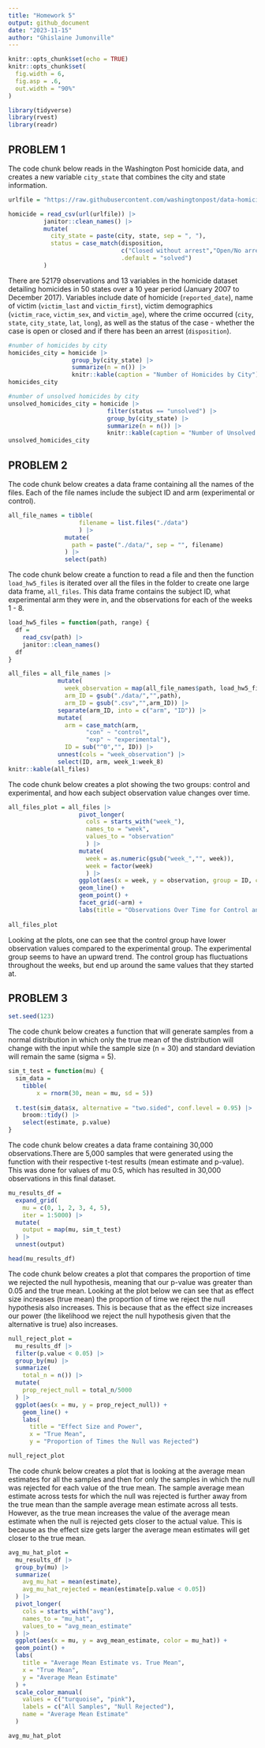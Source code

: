 ```yaml
---
title: "Homework 5"
output: github_document
date: "2023-11-15"
author: "Ghislaine Jumonville"
---
```


```r
knitr::opts_chunk$set(echo = TRUE)
knitr::opts_chunk$set(
  fig.width = 6,
  fig.asp = .6,
  out.width = "90%"
)
```

```r
library(tidyverse)
library(rvest)
library(readr)
```

## PROBLEM 1

The code chunk below reads in the Washington Post homicide data, and creates a new variable `city_state` that combines the city and state information.
```r
urlfile = "https://raw.githubusercontent.com/washingtonpost/data-homicides/master/homicide-data.csv"

homicide = read_csv(url(urlfile)) |>
          janitor::clean_names() |>
          mutate(
            city_state = paste(city, state, sep = ", "),
            status = case_match(disposition,
                                c("Closed without arrest","Open/No arrest") ~ "unsolved",
                                .default = "solved")
          )
```

There are 52179 observations and 13 variables in the homicide dataset detailing homicides in 50 states over a 10 year period (January 2007 to December 2017). Variables include date of homicide (`reported_date`), name of victim (`victim_last` and `victim_first`), victim demographics (`victim_race`, `victim_sex`, and `victim_age`), where the crime occurred (`city`, `state`, `city_state`, `lat`, `long`), as well as the status of the case - whether the case is open or closed and if there has been an arrest (`disposition`).

```r
#number of homicides by city
homicides_city = homicide |>
                  group_by(city_state) |> 
                  summarize(n = n()) |> 
                  knitr::kable(caption = "Number of Homicides by City")
homicides_city

#number of unsolved homicides by city
unsolved_homicides_city = homicide |> 
                            filter(status == "unsolved") |> 
                            group_by(city_state) |> 
                            summarize(n = n()) |> 
                            knitr::kable(caption = "Number of Unsolved Homicides by City")
unsolved_homicides_city
```

## PROBLEM 2

The code chunk below creates a data frame containing all the names of the files. Each of the file names include the subject ID and arm (experimental or control).
```r
all_file_names = tibble(
                    filename = list.files("./data")
                    ) |> 
                mutate(
                  path = paste("./data/", sep = "", filename)
                ) |> 
                select(path)
```

The code chunk below create a function to read a file and then the function `load_hw5_files` is iterated over all the files in the folder to create one large data frame, `all_files`. This data frame contains the subject ID, what experimental arm they were in, and the observations for each of the weeks 1 - 8.
```r
load_hw5_files = function(path, range) {
  df = 
    read_csv(path) |> 
    janitor::clean_names()
  df
}

all_files = all_file_names |> 
              mutate(
                week_observation = map(all_file_names$path, load_hw5_files),
                arm_ID = gsub("./data/","",path),
                arm_ID = gsub(".csv","",arm_ID)) |>
              separate(arm_ID, into = c("arm", "ID")) |> 
              mutate(
                arm = case_match(arm,
                      "con" ~ "control",
                      "exp" ~ "experimental"),
                ID = sub("^0","", ID)) |> 
              unnest(cols = "week_observation") |> 
              select(ID, arm, week_1:week_8)
knitr::kable(all_files)
```


The code chunk below creates a plot showing the two groups: control and experimental, and how each subject observation value changes over time.
```r
all_files_plot = all_files |> 
                    pivot_longer(
                      cols = starts_with("week_"),
                      names_to = "week",
                      values_to = "observation"
                      ) |> 
                    mutate(
                      week = as.numeric(gsub("week_","", week)),
                      week = factor(week)
                      ) |> 
                    ggplot(aes(x = week, y = observation, group = ID, color = ID)) +
                    geom_line() +
                    geom_point() +
                    facet_grid(~arm) +
                    labs(title = "Observations Over Time for Control and Experimental Groups")
                    
all_files_plot
```

Looking at the plots, one can see that the control group have lower observation values compared to the experimental group. The experimental group seems to have an upward trend. The control group has fluctuations throughout the weeks, but end up around the same values that they started at.


## PROBLEM 3

```r
set.seed(123)
```


The code chunk below creates a function that will generate samples from a normal distribution in which only the true mean of the distribution will change with the input while the sample size (n = 30) and standard deviation will remain the same (sigma = 5).
```r
sim_t_test = function(mu) {
  sim_data = 
    tibble(
        x = rnorm(30, mean = mu, sd = 5))
  
  t.test(sim_data$x, alternative = "two.sided", conf.level = 0.95) |>
    broom::tidy() |>
    select(estimate, p.value)
}
```


The code chunk below creates a data frame containing 30,000 observations.There are 5,000 samples that were generated using the function with their respective t-test results (mean estimate and p-value). This was done for values of mu 0:5, which has resulted in 30,000 observations in this final dataset.
```r
mu_results_df = 
  expand_grid(
    mu = c(0, 1, 2, 3, 4, 5),
    iter = 1:5000) |> 
  mutate(
    output = map(mu, sim_t_test)
  ) |> 
  unnest(output)

head(mu_results_df)
```

The code chunk below creates a plot that compares the proportion of time we rejected the null hypothesis, meaning that our p-value was greater than 0.05 and the true mean. Looking at the plot below we can see that as effect size increases (true mean) the proportion of time we reject the null hypothesis also increases. This is because that as the effect size increases our power (the likelihood we reject the null hypothesis given that the alternative is true) also increases.
```r
null_reject_plot = 
  mu_results_df |> 
  filter(p.value < 0.05) |> 
  group_by(mu) |> 
  summarize(
    total_n = n()) |> 
  mutate(
    prop_reject_null = total_n/5000
  ) |> 
  ggplot(aes(x = mu, y = prop_reject_null)) + 
    geom_line() + 
    labs(
      title = "Effect Size and Power",
      x = "True Mean",
      y = "Proportion of Times the Null was Rejected")

null_reject_plot
```


The code chunk below creates a plot that is looking at the average mean estimates for all the samples and then for only the samples in which the null was rejected for each value of the true mean. The sample average mean estimate across tests for which the null was rejected is further away from the true mean than the sample average mean estimate across all tests. However, as the true mean increases the value of the average mean estimate when the null is rejected gets closer to the actual value. This is because as the effect size gets larger the average mean estimates will get closer to the true mean. 
```r
avg_mu_hat_plot = 
  mu_results_df |> 
  group_by(mu) |> 
  summarize(
    avg_mu_hat = mean(estimate),
    avg_mu_hat_rejected = mean(estimate[p.value < 0.05])
  ) |> 
  pivot_longer(
    cols = starts_with("avg"),
    names_to = "mu_hat",
    values_to = "avg_mean_estimate"
  ) |> 
  ggplot(aes(x = mu, y = avg_mean_estimate, color = mu_hat)) + 
  geom_point() +
  labs(
    title = "Average Mean Estimate vs. True Mean",
    x = "True Mean",
    y = "Average Mean Estimate"
  ) +
  scale_color_manual(
    values = c("turquoise", "pink"),
    labels = c("All Samples", "Null Rejected"),
    name = "Average Mean Estimate"
  )

avg_mu_hat_plot
```